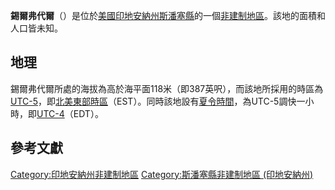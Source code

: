 {{noteTA
|G1=USState
|G2=地名
|G3=Unit
}}
{{Infobox settlement
|official_name            = 錫爾弗代爾
|native_name = Silverdale
|settlement_type          = [[非建制地區|非建制地區]]
|image_skyline            = 
|imagesize                = 
|pushpin_map              = USA Indiana
|pushpin_label            = 錫爾弗代爾
|pushpin_label_position   = top
|pushpin_map_caption      = 錫爾弗代爾在印地安納州的位置
|subdivision_type         = [[世界政區索引|國家]]
|subdivision_type1        = [[美国州份|州份]]
|subdivision_type2        = [[印地安納州行政区划|縣]]
|subdivision_name         = [[美国|美国]]
|subdivision_name1        = [[印地安納州|印地安納州]]
|subdivision_name2        = [[斯潘塞縣_(印地安納州)|斯潘塞縣]]
|elevation_ft             = 387
|elevation_m              = 118
|area_total_km2           = 
|area_total_sq_mi         = 
|area_land_km2            = 
|area_land_sq_mi          = 
|area_water_km2           = 
|area_water_sq_mi         = 
|population_as_of         = 2010
|population_footnotes     = 
|population_total         = 
|population_metro         = 
|population_density_km2   = auto
|population_density_sq_mi = auto
|timezone                 = [[北美东部时区|北美东部时区]]
|utc_offset               = -5
|coordinates              = {{coord|37|54|57|N|87|04|20|W|display=inline,title}}
| coor_pinpoint           = 
| coordinates_footnotes   = 
|timezone_DST             = EDT
|utc_offset_DST           = -4
|postal_code_type         = [[美國郵區編號|郵區編號]]
|postal_code              = 47635
|area_code                = {{link-en|电话区号812|Area code 812|812}}
|blank_name = [[地名信息系统|GNIS ID]]
|blank_info = 443516<ref name="GNIS">{{cite gnis|443516|Silverdale}}</ref>
}}
'''錫爾弗代爾'''（{{lang-en|Silverdale}}）是位於[[美國|美國]][[印地安納州|印地安納州]][[斯潘塞縣_(印地安納州)|斯潘塞縣]]的一個[[非建制地區|非建制地區]]。該地的面積和人口皆未知。

== 地理 ==
錫爾弗代爾所處的海拔為高於海平面118米（即387英呎），而該地所採用的時區為[[UTC-5|UTC-5]]，即[[北美東部時區|北美東部時區]]（EST）。同時該地設有[[夏令時間|夏令時間]]，為UTC-5調快一小時，即[[UTC-4|UTC-4]]（EDT）。

== 參考文獻 ==
{{reflist}}

{{斯潘塞縣 (印地安納州)}}

{{DEFAULTSORT:Silverdale}}
[[Category:印地安納州非建制地區|Category:印地安納州非建制地區]]
[[Category:斯潘塞縣非建制地區_(印地安納州)|Category:斯潘塞縣非建制地區 (印地安納州)]]

{{Indiana-geo-stub}}